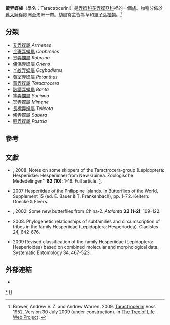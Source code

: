 {{NoteTA
|G1=Butterfly
}}
{{Automatic taxobox
| taxon = Taractrocerini
| image = Common Dart.jpg
| image_caption = [[木黃室弄蝶|木黃室弄蝶]]<br />''Potanthus pseudomaesa''
| authority = Voss, 1952
| type_genus = [[黃弄蝶屬|黃弄蝶屬]]<br />''Taractrocera''
| type_genus_authority = Butler, [1870]
| subdivision_ranks = [[屬|屬]]
| subdivision = 有13個，詳見正文。
}}

'''黃弄蝶族'''（學名：Taractrocerini）是[[弄蝶科|弄蝶科]][[花弄蝶亞科|花弄蝶亞科]]裡的一個[[族_(生物)|族]]。物種分佈於[[舊大陸|舊大陸]]從歐洲至澳洲一帶。幼蟲寄主皆為草和[[單子葉植物|單子葉植物]]。<ref>Brower, Andrew V. Z. and Andrew Warren. 2009. [http://tolweb.org/Taractrocerini/94930/2009.07.30 Taractrocerini] {{Wayback|url=http://tolweb.org/Taractrocerini/94930/2009.07.30 |date=20191201004034 }} Voss 1952. Version 30 July 2009 (under construction). in [http://tolweb.org/ The Tree of Life Web Project] {{Wayback|url=http://tolweb.org/ |date=20110515100516 }}.</ref>

== 分類 ==
* [[艾弄蝶屬|艾弄蝶屬]] ''Arrhenes''
* [[金斑弄蝶屬|金斑弄蝶屬]] ''Cephrenes''
* [[皋弄蝶屬|皋弄蝶屬]] ''Kobrona''
* [[偶侶弄蝶屬|偶侶弄蝶屬]] ''Oriens''
* [[丫紋弄蝶屬|丫紋弄蝶屬]] ''Ocybadistes''
* [[黃室弄蝶屬|黃室弄蝶屬]] ''Potanthus''
* [[黃弄蝶屬|黃弄蝶屬]] ''Taractrocera''
* [[詼諧弄蝶屬|詼諧弄蝶屬]] ''Banta''
* [[隼弄蝶屬|隼弄蝶屬]] ''Suniana''
* [[冥弄蝶屬|冥弄蝶屬]] ''Mimene''
* [[長標弄蝶屬|長標弄蝶屬]] ''Telicota''
* [[條弄蝶屬|條弄蝶屬]] ''Sabera''
* [[酥弄蝶屬|酥弄蝶屬]] ''Pastria''

== 參考 ==
{{reflist|}}

== 文獻 ==
* {{aut|Jong de, R.}}, 2008: Notes on some skippers of the Taractrocera-group (Lepidoptera: Hesperiidae: Hesperiinae) from New Guinea. Zoologische Mededelingen'' '''82 (10)''': 1-16. Full article: [https://web.archive.org/web/20140808053256/http://www.zoologischemededelingen.nl/cgi/t/text/get-pdf?c=zoomed;idno=8201a10].
* {{aut|de Jong, R. & Treadaway, C. G.}} 2007 Hesperiidae of the Philippine Islands. In Butterflies of the World, Supplement 15 (ed. E. Bauer & T. Frankenbach), pp. 1–72. Keltern: Goecke & Elvers.
* {{aut|Huang, H.}}, 2002: Some new butterflies from China-2. ''Atalanta'' '''33 (1-2)''': 109-122.
* {{aut|Warren, A. D., Ogawa, J. R. & Brower, A. V. Z.}} 2008. Phylogenetic relationships of subfamilies and circumscription of tribes in the family Hesperiidae (Lepidoptera: Hesperiodea). Cladistcs 24, 642-676.
* {{aut|Warren, A. D., Ogawa, J. R. & Brower, A. V. Z.}} 2009 Revised classification of the family Hesperiidae (Lepidoptera: Hesperioidea) based on combined molecular and morphological data. Systematic Entomology 34, 467-523.

== 外部連結 ==
* {{Commonscat-inline|Taractrocerini}}
{{Taxonbar|from= Q7685274}}

[[Category:黃弄蝶族|*]]
[[Category:弄蝶亞科|H]]